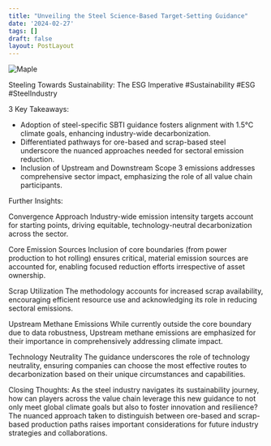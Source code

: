 ```yaml
---
title: "Unveiling the Steel Science-Based Target-Setting Guidance"
date: '2024-02-27'
tags: []
draft: false
layout: PostLayout
---
```


<div className="flex justify-center">
  <div className="my-1 w-full px-2 xl:my-1 xl:w-1/2 xl:px-2">
    <img src="https://img.youtube.com/vi/_uMiUVKVC7E/0.jpg" alt="Maple" className="mx-auto h-58 w-auto" />
  </div>
</div>

Steeling Towards Sustainability: The ESG Imperative #Sustainability #ESG #SteelIndustry

3 Key Takeaways:
- Adoption of steel-specific SBTI guidance fosters alignment with 1.5°C climate goals, enhancing industry-wide decarbonization.
- Differentiated pathways for ore-based and scrap-based steel underscore the nuanced approaches needed for sectoral emission reduction.
- Inclusion of Upstream and Downstream Scope 3 emissions addresses comprehensive sector impact, emphasizing the role of all value chain participants.

Further Insights:

Convergence Approach
Industry-wide emission intensity targets account for starting points, driving equitable, technology-neutral decarbonization across the sector.

Core Emission Sources
Inclusion of core boundaries (from power production to hot rolling) ensures critical, material emission sources are accounted for, enabling focused reduction efforts irrespective of asset ownership.

Scrap Utilization
The methodology accounts for increased scrap availability, encouraging efficient resource use and acknowledging its role in reducing sectoral emissions.

Upstream Methane Emissions
While currently outside the core boundary due to data robustness, Upstream methane emissions are emphasized for their importance in comprehensively addressing climate impact.

Technology Neutrality
The guidance underscores the role of technology neutrality, ensuring companies can choose the most effective routes to decarbonization based on their unique circumstances and capabilities.

Closing Thoughts:
As the steel industry navigates its sustainability journey, how can players across the value chain leverage this new guidance to not only meet global climate goals but also to foster innovation and resilience? The nuanced approach taken to distinguish between ore-based and scrap-based production paths raises important considerations for future industry strategies and collaborations.
